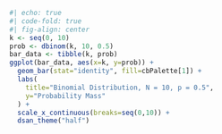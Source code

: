 ```r
#| echo: true
#| code-fold: true
#| fig-align: center
k <- seq(0, 10)
prob <- dbinom(k, 10, 0.5)
bar_data <- tibble(k, prob)
ggplot(bar_data, aes(x=k, y=prob)) +
  geom_bar(stat="identity", fill=cbPalette[1]) +
  labs(
    title="Binomial Distribution, N = 10, p = 0.5",
    y="Probability Mass"
  ) +
  scale_x_continuous(breaks=seq(0,10)) +
  dsan_theme("half")
```

